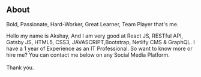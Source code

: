 ## About


 <p style={{fontSize:"1.5rem", fontWeight:"500"}}>Bold, Passionate, Hard-Worker, Great Learner, Team Player that's me.</p>


Hello my name is Akshay, And I am very good at React JS, RESTful API, Gatsby JS, HTML5, CSS3, JAVASCRIPT,Bootstrap, Netlify CMS & GraphQL. I have a 1 year of Experience as an IT Professional. So want to know more or hire me? You can contact me below on any Social Media Platform. <br/><br/>Thank you.
